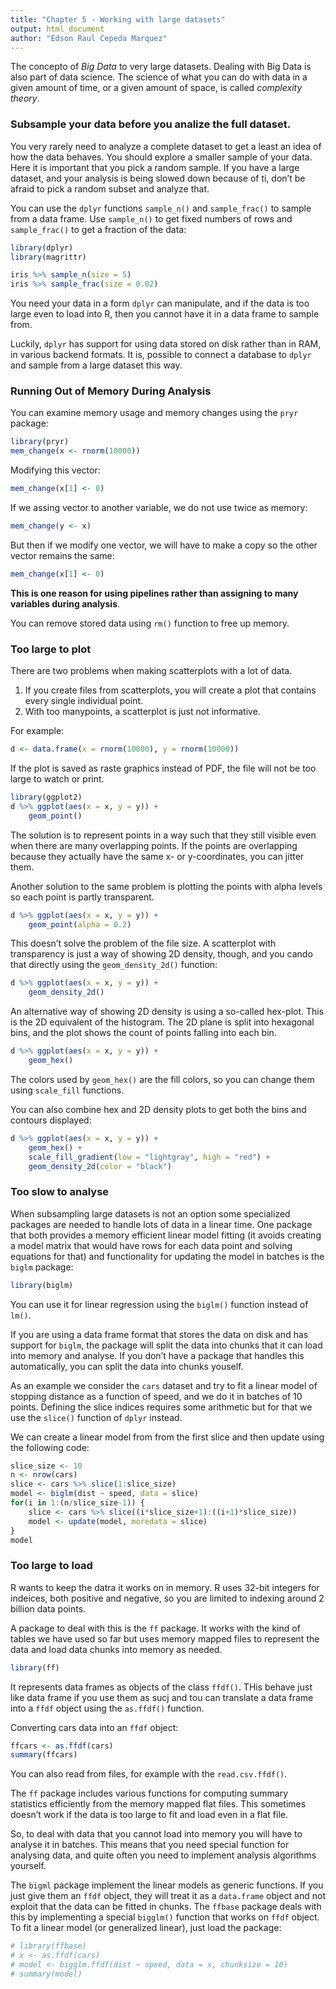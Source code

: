 ```yaml
---
title: "Chapter 5 - Working with large datasets"
output: html_document
author: "Edson Raul Cepeda Marquez"
---
```


The concepto of *Big Data* to very large datasets. Dealing with Big Data is also part of
data science. 
The science of what you can do with data in a given amount of time, or a given amount of space, is called
*complexity theory*.

### Subsample your data before you analize the full dataset.

You very rarely need to analyze a complete dataset to get a least an idea of how the data behaves.
You should explore a smaller sample of your data. Here it is important that you pick a random sample.
If you have a large dataset, and your analysis is being slowed down because of ti, don't be afraid 
to pick a random subset and analyze that.

You can use the `dplyr` functions `sample_n()` and `sample_frac()` to sample from a data frame. 
Use `sample_n()` to get fixed numbers of rows and `sample_frac()` to get a fraction of the data:

```r
library(dplyr)
library(magrittr)

iris %>% sample_n(size = 5)
iris %>% sample_frac(size = 0.02)
```

You need your data in a form `dplyr` can manipulate, and if the data is too large even to load into R, then you cannot have it
in a data frame to sample from.

Luckily, `dplyr` has support for using data stored on disk rather than in RAM, in various backend formats.
It is, possible to connect a database to `dplyr` and sample from a large dataset this way.

### Running Out of Memory During Analysis

You can examine memory usage and memory changes using the `pryr` package:

```r
library(pryr)
mem_change(x <- rnorm(10000))
```

Modifying this vector:

```r
mem_change(x[1] <- 0)
```

If we assing vector to another variable, we do not use twice as memory:

```r
mem_change(y <- x)
```

But then if we modify one vector, we will have to make a copy so the other vector remains the same:

```r
mem_change(x[1] <- 0)
```

**This is one reason for using pipelines rather than assigning to many variables during analysis**.

You can remove stored data using `rm()` function to free up memory.

### Too large to plot

There are two problems when making scatterplots with a lot of data.

1. If you create files from scatterplots, you will create a plot that contains every single individual point.
2. With too manypoints, a scatterplot is just not informative.

For example:

```r
d <- data.frame(x = rnorm(10000), y = rnorm(10000))
```

If the plot is saved as raste graphics instead of PDF, the file will not be too large to watch or print.

```r
library(ggplot2)
d %>% ggplot(aes(x = x, y = y)) +
    geom_point()
```

The solution is to represent points in a way such that they still visible even when there are many overlapping points.
If the points are overlapping because they actually have the same x- or y-coordinates, you can jitter them.

Another solution to the same problem is plotting the points with alpha levels so each point is partly transparent.

```r
d %>% ggplot(aes(x = x, y = y)) +
    geom_point(alpha = 0.2)
```

This doesn't solve the problem of the file size. A scatterplot with transparency is just a way of showing 2D density, though, and you cando that
directly using the `geom_density_2d()` function:

```r
d %>% ggplot(aes(x = x, y = y)) +
    geom_density_2d()
```

An alternative way of showing 2D density is using a so-called hex-plot. 
This is the 2D equivalent of the histogram. The 2D plane is split into hexagonal bins, and the plot shows the count of points falling into each bin.

```r
d %>% ggplot(aes(x = x, y = y)) +
    geom_hex()
```

The colors used by `geom_hex()` are the fill colors, so you can change them using `scale_fill` functions.

You can also combine hex and 2D density plots to get both the bins and contours displayed:

```r
d %>% ggplot(aes(x = x, y = y)) +
    geom_hex() +
    scale_fill_gradient(low = "lightgray", high = "red") +
    geom_density_2d(color = "black")
```

### Too slow to analyse

When subsampling large datasets is not an option some specialized packages are needed to handle lots of data
in a linear time.
One package that both provides a memory efficient linear model fitting (it avoids creating a model matrix that would have rows for each data point and solving equations for that)
and functionality for updating the model in batches is the `biglm` package:

```r
library(biglm)
```

You can use it for linear regression using the `biglm()` function instead of `lm()`.

If you are using a data frame format that stores the data on disk and has support for `biglm`, the package will split the data into chunks that it can load into memory and analyse.
If you don't have  a package that handles this automatically, you can split the data into chunks youself.

As an example we consider the `cars` dataset and try to fit a linear model of stopping distance as a function of speed, and we do it in batches of 10 points.
Defining the slice indices requires some arithmetic but for that we use the `slice()` function of `dplyr` instead.

We can create a linear model from from the first slice and then update using the following code:

```r
slice_size <- 10
n <- nrow(cars)
slice <- cars %>% slice(1:slice_size)
model <- biglm(dist ~ speed, data = slice)
for(i in 1:(n/slice_size-1)) {
    slice <- cars %>% slice((i*slice_size+1):((i+1)*slice_size))
    model <- update(model, moredata = slice)
}
model
```

### Too large to load

R wants to keep the datra it works on in memory. 
R uses 32-bit integers for indeices, both positive and negative, so you are limited to indexing around 2 billion data points.

A package to deal with this is the `ff` package.
It works with the kind of tables we have used so far but uses memory mapped files to represent the data and load data chunks into memory as needed.

```r
library(ff)
```

It represents data frames as objects of the class `ffdf()`. THis behave just like data frame if you use them as sucj and tou can translate a data frame into a `ffdf` object
using the `as.ffdf()` function.

Converting cars data into an `ffdf` object:

```r
ffcars <- as.ffdf(cars)
summary(ffcars)
```

You can also read from files, for example with the  `read.csv.ffdf()`.

The `ff` package includes various functions for computing summary statistics efficiently from the memory mapped flat files.
This sometimes doesn't work if the data is too large to fit and load even in a flat file.

So, to deal with data that you cannot load into memory you will have to analyse it in batches.
This means that you need special function for analysing data, and quite often you need to implement analysis algorithms yourself.

The `bigml` package implement the linear models as generic functions. If you just give them an `ffdf` object, they will treat it as a `data.frame` object and not exploit that
the data can be fitted in chunks.
The `ffbase` package deals with this by implementing a special `bigglm()` function that works on `ffdf` object.
To fit a linear model (or generalized linear), just load the package:

```r
# library(ffbase)
# x <- as.ffdf(cars)
# model <- bigglm.ffdf(dist ~ speed, data = x, chunksize = 10)
# summary(model)
```






